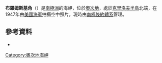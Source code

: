 {{coord|69|0|S|156|5|E|source:GNIS|display=title}}

'''布羅姆斯基角'''（{{lang-en|Cape Buromskiy}}）是[[南極洲|南極洲]]的海岬，位於[[奧次地|奧次地]]，處於[[克里洛夫半島|克里洛夫半島]]北端，在1947年由[[美國海軍|美國海軍]]拍攝空中照片，現時由[[南極條約體系|南極條約體系]]管理。

==參考資料==
* {{usgs-gazetteer|id=2185|name=Buromskiy, Cape}}

{{DEFAULTSORT:Cape Buromskiy}}
[[Category:奧次地海岬|Category:奧次地海岬]]


{{OatesLand-geo-stub}}
